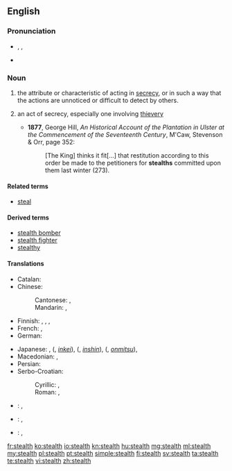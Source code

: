 ==English==
{{wikipedia|dab=stealth}}

===Pronunciation===
* {{enPR|stĕlth}}, {{IPA|/stɛlθ/}}, {{X-SAMPA|/stElT/}}
* {{rhymes|ɛlθ}}

===Noun===
{{en-noun|s|-}}

# {{context|uncountable|lang=en}} the attribute or characteristic of acting in [[secrecy]], or in such a way that the actions are unnoticed or difficult to detect by others.
# {{context|archaic|countable|lang=en}} an act of secrecy, especially one involving [[thievery]]
#* '''1877''', George Hill, ''An Historical Account of the Plantation in Ulster at the Commencement of the Seventeenth Century'', M'Caw, Stevenson & Orr, page 352:
#*: [The King] thinks it fit[...] that restitution according to this order be made to the petitioners for '''stealths''' committed upon them last winter (273).

====Related terms====
* [[steal]]

====Derived terms====
* [[stealth bomber]]
* [[stealth fighter]]
* [[stealthy]]

====Translations====
{{trans-top|attribute or characteristic of acting in secrecy}}
* Catalan: {{t-|ca|furtivitat|f}}
* Chinese:
*: Cantonese: {{tø|yue|隱身|tr=yánsān|sc=Hant}}, {{tø|yue|隱形|tr=yányìng|sc=Hant}}
*: Mandarin: {{t|cmn|隱身|tr=yǐnjuān|sc=Hani}}, {{t|cmn|隱形|tr=yǐnxíng|sc=Hani}}
* Finnish: {{t-|fi|salamyhkäisyys}}, {{t-|fi|salakähmäisyys}}, {{t-|fi|häive-}}, {{t-|fi|häivetekniikka}}
* French: {{t+|fr|furtivité|f}}, {{t+|fr|discrétion|f}}
* German: {{t-|de|Heimlichkeit|f}}
{{trans-mid}}
* Japanese: {{t-|ja|ステルス|tr=suterusu}}, {{l|ja|隱形}} ({{l|ja|いんけい}}, ''[[inkei]]''), {{l|ja|隱身}} ({{l|ja|いんしん}}, ''[[inshin]]''), {{l|ja|隠密}} ({{l|ja|おんみつ}}, ''[[onmitsu]]''), {{t-|ja|掩蔽|tr=[[えんぺい]], ''[[enpei]]''|sc=Jpan}}
* Macedonian: {{t-|mk|прикрадување|n|tr=prikradúvanje}}, {{t-|mk|потајност|f|tr=pótajnost}}
* Persian: {{t-|fa|پنهان‌کار|tr=penhân-kâr|sc=fa-Arab}}
* Serbo-Croatian:
*: Cyrillic: {{t-|sh|потаја|f|sc=Cyrl}}, {{t-|sh|притајеност|f|sc=Cyrl}}
*: Roman: {{t-|sh|potaja|f|sc=Latn}}, {{t-|sh|pritajenost|f|sc=Latn}}
{{trans-bottom}}

{{checktrans-top}}
* {{ttbc|nl}}: {{t-|nl|steels}}, {{t+|nl|stiekem}}
{{trans-mid}}
* {{ttbc|ku}}: {{t+|ku|dizîkî}}, {{t+|ku|nehînî}}
* {{ttbc|es}}: {{t+|es|cautela}}, {{t+|es|sigilo}}
{{trans-bottom}}

[[fr:stealth]]
[[ko:stealth]]
[[io:stealth]]
[[kn:stealth]]
[[hu:stealth]]
[[mg:stealth]]
[[ml:stealth]]
[[my:stealth]]
[[pl:stealth]]
[[pt:stealth]]
[[simple:stealth]]
[[fi:stealth]]
[[sv:stealth]]
[[ta:stealth]]
[[te:stealth]]
[[vi:stealth]]
[[zh:stealth]]